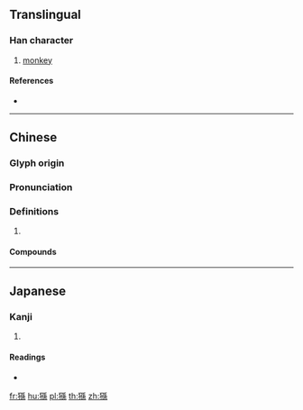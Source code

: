 {{character info/new}}
{{also|狲}}
==Translingual==

===Han character===
{{Han char|rn=94|rad=犬|as=10|sn=13|four=42293|canj=KHNDF}}

# [[monkey]]

====References====
* {{Han ref|kx=0716.080|dkj=20573|dj=1128.010|hdz=21364.060|uh=733B|ud=29499|bh=DEAC|bd=57004}}

----

==Chinese==
{{zh-forms|s=狲}}

===Glyph origin===
{{Han etym}}

===Pronunciation===
{{zh-pron
|m=sūn
|c=syun1
|mc=y
|oc=y
|cat=
}}

===Definitions===
{{zh-hanzi}}

# {{rfdef|zh}}

====Compounds====
{{zh-der|小猢猻|油煠糊猻|猢猻|猢猻大王|猢猻散|猢猻王|猴猻}}

----

==Japanese==

===Kanji===
{{ja-kanji|grade=|rs=犬10}}

# {{defn|lang=ja|sort=犬10}}

====Readings====
* {{ja-readings|on=[[そん]] (son)|kun=[[さる]] (saru)|nanori=}}

[[fr:猻]]
[[hu:猻]]
[[pl:猻]]
[[th:猻]]
[[zh:猻]]